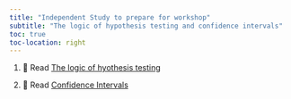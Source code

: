 ```yaml
---
title: "Independent Study to prepare for workshop"
subtitle: "The logic of hypothesis testing and confidence intervals"
toc: true
toc-location: right
---
```


1.  📖 Read [The logic of hyothesis
    testing](https://3mmarand.github.io/comp4biosci/logic-hypothesis-testing.html)

2.  📖 Read [Confidence
    Intervals](https://3mmarand.github.io/comp4biosci/confidence-intervals.html)


